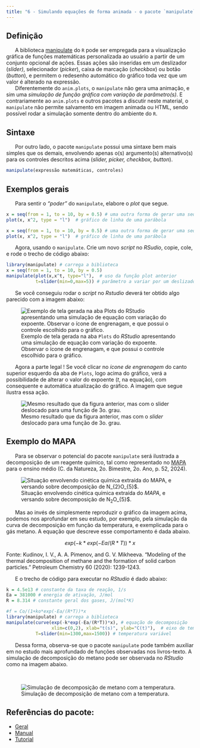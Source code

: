 ```yaml
---
title: "6 - Simulando equações de forma animada - o pacote `manipulate`"
---
```


## Definição

|       A biblioteca [manipulate](https://cran.r-project.org/web/packages/manipulate/index.html) do `R` pode ser empregada para a visualização gráfica de funções matemáticas personalizada ao usuário a partir de um conjunto opcional de ações. Essas ações são inseridas em um deslizador (*slider)*, selecionador (*picker*), caixa de marcação (*checkbox*) ou botão (*button*), e permitem o redesenho automático do gráfico toda vez que um valor é alterado na expressão.

|       Diferentemente do `anim.plots`, o `manipulate` não gera uma animação, e sim uma *simulação de função gráfica com variação de parâmetro(s)*. E contrariamente ao `anim.plots` e outros pacotes a discutir neste material, o `manipulate` não permite salvamento em imagem animada ou HTML, sendo possível rodar a simulação somente dentro do ambiente do `R`.

## Sintaxe

|       Por outro lado, o pacote `manipulate` possui uma sintaxe bem mais simples que os demais, envolvendo apenas o(s) argumento(s) alternativo(s) para os controles descritos acima (*slider, picker, checkbox, button*).

```r
manipulate(expressão matemáticas, controles)
```

## Exemplos gerais

|       Para sentir o *"poder"* do `manipulate`, elabore o *plot* que segue.

```r
x = seq(from = 1, to = 10, by = 0.5) # uma outra forma de gerar uma sequência numérica no `R`
plot(x, x^2, type = "l")  # gráfico de linha de uma parábola
```

```r
x = seq(from = 1, to = 10, by = 0.5) # uma outra forma de gerar uma sequência numérica no `R`
plot(x, x^2, type = "l")  # gráfico de linha de uma parábola
```

|       Agora, usando o `manipulate`. Crie um novo *script* no *RSudio*, copie, cole, e rode o trecho de código abaixo:

```r
library(manipulate) # carrega a biblioteca
x = seq(from = 1, to = 10, by = 0.5)
manipulate(plot(x,x^t, type="l"),  # uso da função plot anterior
           t=slider(min=0,max=5)) # parâmetro a variar por um deslizador
```

|       Se você conseguiu rodar o *script* no *Rstudio* deverá ter obtido algo parecido com a imagem abaixo:

![Exemplo de tela gerada na aba `Plots` do *RStudio* apresentando uma simulação de equação com variação do expoente. Observar o ícone de engrenagam, e que possui o controle escolhido para o gráfico.](manipulateSimplesInicio.png)

|       Agora a parte legal ! Se você clicar no *ícone de engrenagem* do canto superior esquerdo da aba de `Plots`, logo acima do gráfico, verá a possibilidade de alterar o valor do expoente (*t*, na equação), com consequente e automática atualização do gráfico. A imagem que segue ilustra essa ação.

![Mesmo resultado que da figura anterior, mas com o *slider* deslocado para uma função de 3o. grau.](manipulateSimples.png)

## Exemplo do MAPA

|       Para se observar o potencial do pacote `manipulate` será ilustrada a decomposição de um reagente químico, tal como representado no [MAPA](https://seliga.educacao.mg.gov.br/cardenos-mapa) para o ensino médio (C. da Natureza, 2o. Bimestre, 2o. Ano, p. 52, 2024).

![Situação envolvendo cinética química extraída do *MAPA*, e versando sobre decomposição de N$_{2}$O\_{5}\$.](manipulateDecompos.png)

|       Mas ao invés de simplesmente reproduzir o gráfico da imagem acima, podemos nos aprofundar em seu estudo, por exemplo, pela simulação da curva de decomposição em função da temperatura, e exemplicada para o gás metano. A equação que descreve esse comportamento é dada abaixo.

$$
exp(-k*exp(-Ea/(R*T))*x
$$

Fonte: Kudinov, I. V., A. A. Pimenov, and G. V. Mikheeva. "Modeling of the thermal decomposition of methane and the formation of solid carbon particles." Petroleum Chemistry 60 (2020): 1239-1243.

|       E o trecho de código para executar no *RStudio* é dado abaixo:

```r
k = 4.5e13 # constante da taxa de reação, 1/s
Ea = 381000 # energia de ativação, J/mol
R = 8.314 # constante geral dos gases, J/(mol*K)

#f = Co/(1+ko*exp(-Ea/(R*T))*x
library(manipulate) # carrega a biblioteca
manipulate(curve(exp(-k*exp(-Ea/(R*T))*x), # equação de decomposição
                 xlim=c(0,2), xlab="t(s)", ylab="C(t)"),  # eixo de tempo t
           T=slider(min=1300,max=1500)) # temperatura variável
```

|       Dessa forma, observa-se que o pacote `manipulate` pode também auxiliar em no estudo mais aprofundado de funções observadas nos livros-texto. A simulação de decomposição do metano pode ser observada no *RStudio* como na imagem abaixo.

\

![Simulação de decomposição de metano com a temperatura.](manipulateDecomposSimul.png)

## Referências do pacote:

-   [Geral](https://cran.r-project.org/web/packages/manipulate/index.html)
-   [Manual](https://cran.r-project.org/web/packages/manipulate/manipulate.pdf)
-   [Tutorial](https://rpubs.com/jeremyyew/manipulate-pkg)
